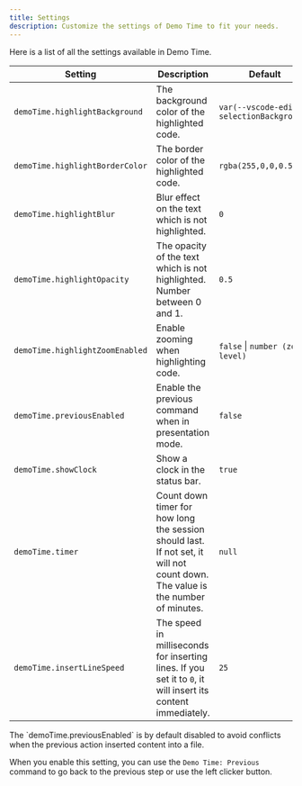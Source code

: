 ```yaml
---
title: Settings
description: Customize the settings of Demo Time to fit your needs.
---
```



Here is a list of all the settings available in Demo Time.

| Setting | Description | Default |
| --- | --- | --- |
| `demoTime.highlightBackground` | The background color of the highlighted code. | `var(--vscode-editor-selectionBackground)` |
| `demoTime.highlightBorderColor` | The border color of the highlighted code. | `rgba(255,0,0,0.5)` |
| `demoTime.highlightBlur` | Blur effect on the text which is not highlighted. | `0` |
| `demoTime.highlightOpacity` | The opacity of the text which is not highlighted. Number between 0 and 1. | `0.5` |
| `demoTime.highlightZoomEnabled` | Enable zooming when highlighting code. | `false` \| `number (zoom level)` |
| `demoTime.previousEnabled` | Enable the previous command when in presentation mode. | `false` |
| `demoTime.showClock` | Show a clock in the status bar. | `true` |
| `demoTime.timer` | Count down timer for how long the session should last. If not set, it will not count down. The value is the number of minutes. | `null` |
| `demoTime.insertLineSpeed` | The speed in milliseconds for inserting lines. If you set it to `0`, it will insert its content immediately. | `25` |

<Aside>
The `demoTime.previousEnabled` is by default disabled to avoid conflicts when the previous action inserted content into a file.

When you enable this setting, you can use the `Demo Time: Previous` command to go back to the previous step or use the left clicker button.
</Aside>